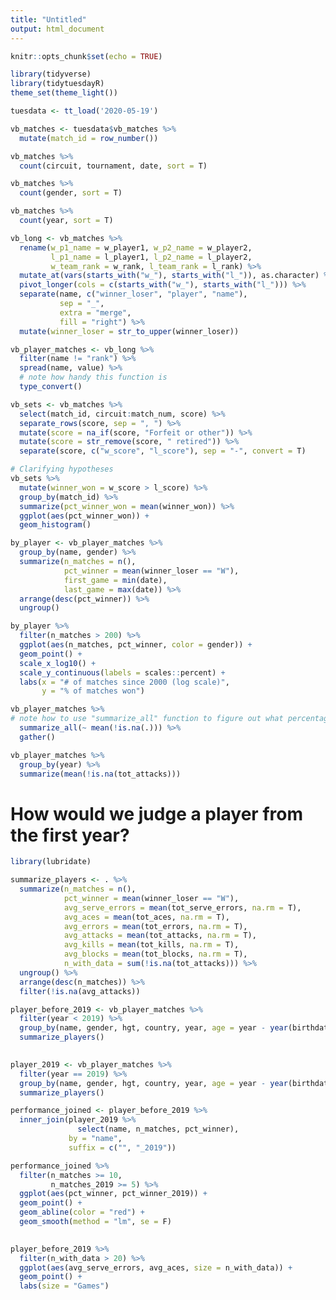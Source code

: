 ```yaml
---
title: "Untitled"
output: html_document
---
```


```r
knitr::opts_chunk$set(echo = TRUE)
```

```r
library(tidyverse)
library(tidytuesdayR)
theme_set(theme_light())

tuesdata <- tt_load('2020-05-19')

vb_matches <- tuesdata$vb_matches %>% 
  mutate(match_id = row_number())
```

```r
vb_matches %>% 
  count(circuit, tournament, date, sort = T)

vb_matches %>% 
  count(gender, sort = T)

vb_matches %>% 
  count(year, sort = T)
```

```r
vb_long <- vb_matches %>% 
  rename(w_p1_name = w_player1, w_p2_name = w_player2, 
         l_p1_name = l_player1, l_p2_name = l_player2, 
         w_team_rank = w_rank, l_team_rank = l_rank) %>% 
  mutate_at(vars(starts_with("w_"), starts_with("l_")), as.character) %>% 
  pivot_longer(cols = c(starts_with("w_"), starts_with("l_"))) %>% 
  separate(name, c("winner_loser", "player", "name"), 
           sep = "_", 
           extra = "merge", 
           fill = "right") %>% 
  mutate(winner_loser = str_to_upper(winner_loser))

vb_player_matches <- vb_long %>% 
  filter(name != "rank") %>% 
  spread(name, value) %>% 
  # note how handy this function is 
  type_convert()
```

```r
vb_sets <- vb_matches %>% 
  select(match_id, circuit:match_num, score) %>% 
  separate_rows(score, sep = ", ") %>% 
  mutate(score = na_if(score, "Forfeit or other")) %>% 
  mutate(score = str_remove(score, " retired")) %>% 
  separate(score, c("w_score", "l_score"), sep = "-", convert = T)

# Clarifying hypotheses
vb_sets %>% 
  mutate(winner_won = w_score > l_score) %>% 
  group_by(match_id) %>% 
  summarize(pct_winner_won = mean(winner_won)) %>% 
  ggplot(aes(pct_winner_won)) +
  geom_histogram()
```

```r
by_player <- vb_player_matches %>% 
  group_by(name, gender) %>% 
  summarize(n_matches = n(), 
            pct_winner = mean(winner_loser == "W"), 
            first_game = min(date), 
            last_game = max(date)) %>% 
  arrange(desc(pct_winner)) %>% 
  ungroup()

by_player %>% 
  filter(n_matches > 200) %>% 
  ggplot(aes(n_matches, pct_winner, color = gender)) +
  geom_point() +
  scale_x_log10() +
  scale_y_continuous(labels = scales::percent) +
  labs(x = "# of matches since 2000 (log scale)", 
       y = "% of matches won")

vb_player_matches %>% 
# note how to use "summarize_all" function to figure out what percentage of values of each column is NA
  summarize_all(~ mean(!is.na(.))) %>% 
  gather()

vb_player_matches %>% 
  group_by(year) %>% 
  summarize(mean(!is.na(tot_attacks)))
```
# How would we judge a player from the first year?

```r
library(lubridate)

summarize_players <- . %>% 
  summarize(n_matches = n(), 
            pct_winner = mean(winner_loser == "W"), 
            avg_serve_errors = mean(tot_serve_errors, na.rm = T), 
            avg_aces = mean(tot_aces, na.rm = T), 
            avg_errors = mean(tot_errors, na.rm = T), 
            avg_attacks = mean(tot_attacks, na.rm = T), 
            avg_kills = mean(tot_kills, na.rm = T), 
            avg_blocks = mean(tot_blocks, na.rm = T), 
            n_with_data = sum(!is.na(tot_attacks))) %>% 
  ungroup() %>% 
  arrange(desc(n_matches)) %>% 
  filter(!is.na(avg_attacks))

player_before_2019 <- vb_player_matches %>% 
  filter(year < 2019) %>% 
  group_by(name, gender, hgt, country, year, age = year - year(birthdate)) %>% 
  summarize_players()
  

player_2019 <- vb_player_matches %>% 
  filter(year == 2019) %>% 
  group_by(name, gender, hgt, country, year, age = year - year(birthdate)) %>% 
  summarize_players()
```

```r
performance_joined <- player_before_2019 %>% 
  inner_join(player_2019 %>% 
               select(name, n_matches, pct_winner), 
             by = "name", 
             suffix = c("", "_2019"))

performance_joined %>% 
  filter(n_matches >= 10, 
         n_matches_2019 >= 5) %>% 
  ggplot(aes(pct_winner, pct_winner_2019)) + 
  geom_point() +
  geom_abline(color = "red") +
  geom_smooth(method = "lm", se = F)
  
```


```r
player_before_2019 %>% 
  filter(n_with_data > 20) %>% 
  ggplot(aes(avg_serve_errors, avg_aces, size = n_with_data)) +
  geom_point() +
  labs(size = "Games")
```


